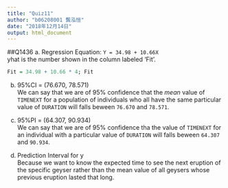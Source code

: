 ```yaml
---
title: "Quiz11"
author: "b06208001 龔泓愷"
date: "2018年12月14日"
output: html_document
---
```

##Q1436
a. Regression Equation: `Y = 34.98 + 10.66X`    
yhat is the number shown in the column labeled 'Fit'.   
```r
Fit = 34.98 + 10.66 * 4; Fit
```

b. 95%CI = (76.670, 78.571)   
We can say that we are of 95% confidence that the *mean* value of `TIMENEXT` for a population of individuals who all have the same particular value of `DURATION` will falls beween `76.670` and `78.571`.

c. 95%PI = (64.307, 90.934)   
We can say that we are of 95% confidence tha the value of `TIMENEXT` for an individual with a particular value of `DURATION` will falls beween `64.307` and `90.934`.    

d. Prediction Interval for y    
Because we want to know the expected time to see the next eruption of the specific geyser rather than the mean value of all geysers whose previous eruption lasted that long.   